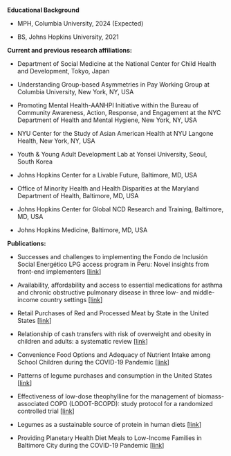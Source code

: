 **Educational Background**

* MPH, Columbia University, 2024 (Expected)

* BS, Johns Hopkins University, 2021

**Current and previous research affiliations:**

* Department of Social Medicine at the National Center for Child Health and Development, Tokyo, Japan

* Understanding Group-based Asymmetries in Pay Working Group at Columbia University, New York, NY, USA

* Promoting Mental Health-AANHPI Initiative within the Bureau of Community Awareness, Action, Response, and Engagement at the NYC Department of Health and Mental Hygiene, New York, NY, USA

* NYU Center for the Study of Asian American Health at NYU Langone Health, New York, NY, USA

* Youth & Young Adult Development Lab at Yonsei University, Seoul, South Korea

* Johns Hopkins Center for a Livable Future, Baltimore, MD, USA

* Office of Minority Health and Health Disparities at the Maryland Department of Health, Baltimore, MD, USA

* Johns Hopkins Center for Global NCD Research and Training, Baltimore, MD, USA

* Johns Hopkins Medicine, Baltimore, MD, USA

**Publications:**

* Successes and challenges to implementing the Fondo de Inclusión Social Energético LPG access program in Peru: Novel insights from front-end implementers [[link](https://doi.org/10.1016/j.esd.2023.101267)]

* Availability, affordability and access to essential medications for asthma and chronic obstructive pulmonary disease in three low- and middle-income country settings [[link](https://doi.org/10.1371/journal.pgph.0001309)]

* Retail Purchases of Red and Processed Meat by State in the United States [[link](https://doi.org/10.1080/01635581.2022.2108072)]

* Relationship of cash transfers with risk of overweight and obesity in children and adults: a systematic review [[link](https://doi.org/10.1186/s12889-022-13533-x)]

* Convenience Food Options and Adequacy of Nutrient Intake among School Children during the COVID-19 Pandemic [[link](https://doi.org/10.3390/nu14030630)]

* Patterns of legume purchases and consumption in the United States [[link](https://doi.org/10.3389/fnut.2021.732237)]

* Effectiveness of low-dose theophylline for the management of biomass-associated COPD (LODOT-BCOPD): study protocol for a randomized controlled trial [[link](https://doi.org/10.1186/s13063-021-05163-2)]

* Legumes as a sustainable source of protein in human diets [[link](https://doi.org/10.1016/j.gfs.2021.100520)]

* Providing Planetary Health Diet Meals to Low-Income Families in Baltimore City during the COVID-19 Pandemic [[link](https://doi.org/10.5304/jafscd.2020.101.010)]
